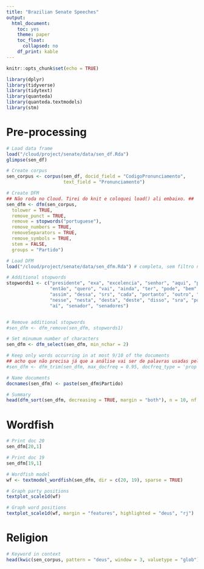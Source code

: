 ```yaml
---
title: "Brazilian Senate Speeches"
output: 
  html_document: 
    toc: yes
    theme: paper
    toc_float:
      collapsed: no
    df_print: kable
---
```



```r
knitr::opts_chunk$set(echo = TRUE)
```


```r
library(dplyr)
library(tidyverse)
library(tidytext)
library(quanteda)
library(quanteda.textmodels)
library(stm)
```


# Pre-processing

```r
# Load data frame
load("/cloud/project/senate/data/sen_df.Rda")
glimpse(sen_df)
```

```r
# Create corpus
sen_corpus <- corpus(sen_df, docid_field = "CodigoPronunciamento", 
                     text_field = "Pronunciamento")
```


```r
# Create DFM
## Não roda no Cloud. Tirei do knit e coloquei load() ali embaixo. ##
sen_dfm <- dfm(sen_corpus,
  tolower = TRUE,
  remove_punct = TRUE,
  remove = stopwords("portuguese"),
  remove_numbers = TRUE,
  removeSeparators = TRUE,
  remove_symbols = TRUE,
  stem = FALSE,  
  groups = "Partido")
```


```r
# Load DFM
load("/cloud/project/senate/data/sen_dfm.Rda") # completa, sem filtro nenhum

# Additional stopwords
stopwords1 <- c("presidente", "exa", "excelencia", "senhor", "aqui", "porque", "ser",
                "então", "quero", "vai", "ainda", "ter", "pode", "bem", "obrigado",
                "assim", "dessa", "srs", "cada", "portanto", "outro", "toda", "além", 
                "nesse", "nesta", "desta", "deste", "disso", "sra", "pois", "nó", "sr",
                "aí", "senador", "senadores")


# Remove additional stopwords
#sen_dfm <- dfm_remove(sen_dfm, stopwords1)

# Set minumum number of characters
sen_dfm <- dfm_select(sen_dfm, min_nchar = 2)

# Keep only words occurring in at most 9/10 of the documents
## acho que não precisa já que a análise vai ser de palavras usadas pelos dois lados. + se usarmos essa função, a palavra 'deus' sai da dfm. ##
#sen_dfm <- dfm_trim(sen_dfm, max_docfreq = 0.95, docfreq_type = 'prop')

# Name documents
docnames(sen_dfm) <- paste(sen_dfm$Partido)

# Summary 
head(dfm_sort(sen_dfm, decreasing = TRUE, margin = "both"), n = 10, nf = 5) 
```


# Wordfish 

```r
# Print doc 20
sen_dfm[20,1]

# Print doc 19
sen_dfm[19,1]

# Wordfish model
wf <- textmodel_wordfish(sen_dfm, dir = c(20, 19), sparse = TRUE)
```


```r
# Graph party positions
textplot_scale1d(wf)

# Graph word positions
textplot_scale1d(wf, margin = "features", highlighted = "deus", "rj")
```


# Religion

```r
# Keyword in context
head(kwic(sen_corpus, pattern = "deus", window = 3, valuetype = "glob"))
```


